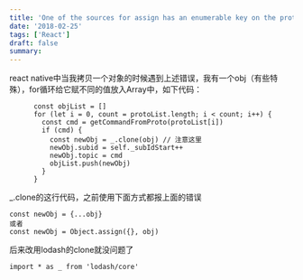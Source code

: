 ```yaml
---
title: 'One of the sources for assign has an enumerable key on the prototype chain'
date: '2018-02-25'
tags: ['React']
draft: false
summary: 
---
```


react native中当我拷贝一个对象的时候遇到上述错误，我有一个obj（有些特殊），for循环给它赋不同的值放入Array中，如下代码：
```
      const objList = []
      for (let i = 0, count = protoList.length; i < count; i++) {
        const cmd = getCommandFromProto(protoList[i])
        if (cmd) {
          const newObj = _.clone(obj) // 注意这里
          newObj.subid = self._subIdStart++
          newObj.topic = cmd
          objList.push(newObj)
        }
      }
```

_.clone的这行代码，之前使用下面方式都报上面的错误
```
const newObj = {...obj}
或者
const newObj = Object.assign({}, obj)
```

后来改用lodash的clone就没问题了
```
import * as _ from 'lodash/core'
```